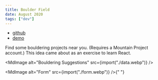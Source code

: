 ```yaml
---
title: Boulder Field
date: August 2020
tags: ["dev"]
---
```



- [github](https://github.com/enochchau/MP-Recs)
- [demo](https://enochchau.github.io/MP-Recs/index.html)

Find some bouldering projects near you. (Requires a Mountain Project account.)
This idea came about as an exercise to learn React.

<MdImage alt="Bouldering Suggestions" src={import("./data.webp")} />

<MdImage alt="Form" src={import("./form.webp")} />{" "}
